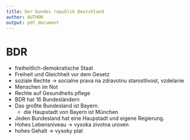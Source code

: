 ```yaml
---
title: Der bundes republik Deutshland
author: AUTHOR
output: pdf_document
---
```


# BDR
- freiheitlich-demokratische Staat
- Freiheit und Gleichheit vor dem Gesetz
- soziale Rechte -> socialne prava na zdravotnu starostlivost, vzdelanie 
- Menschen im Not 
- Rechte auf Gesundheits pflege
- BDR hat 16 Bundesländern
- Das großte Bundesland ist Bayern.
    - die Haupstadt von Bayern ist München
- Jeden Bundesland hat eine Haupstadt und eigene Regierung.
- Hohes Lebensniveau -> vysoka zivotna uroven
- hohes Gehalt -> vysoky plat
